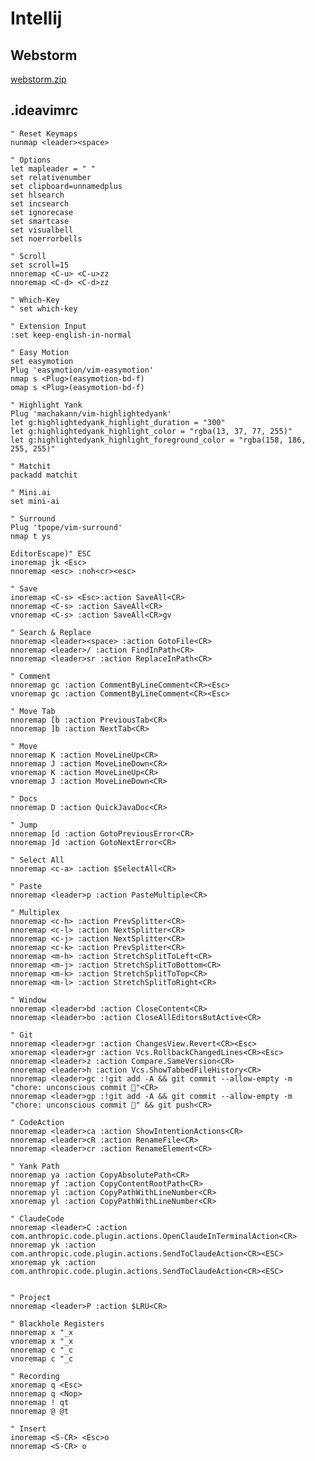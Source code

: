 # Intellij

## Webstorm

[webstorm.zip](/webstorm.zip)

## .ideavimrc

```shell filename="~/.ideavimrc"
" Reset Keymaps
nunmap <leader><space>
 
" Options
let mapleader = " "
set relativenumber
set clipboard=unnamedplus
set hlsearch
set incsearch
set ignorecase
set smartcase
set visualbell
set noerrorbells
 
" Scroll
set scroll=15
nnoremap <C-u> <C-u>zz
nnoremap <C-d> <C-d>zz
 
" Which-Key
" set which-key
 
" Extension Input
:set keep-english-in-normal
 
" Easy Motion
set easymotion
Plug 'easymotion/vim-easymotion'
nmap s <Plug>(easymotion-bd-f)
omap s <Plug>(easymotion-bd-f)
 
" Highlight Yank
Plug 'machakann/vim-highlightedyank'
let g:highlightedyank_highlight_duration = "300"
let g:highlightedyank_highlight_color = "rgba(13, 37, 77, 255)"
let g:highlightedyank_highlight_foreground_color = "rgba(158, 186, 255, 255)"
 
" Matchit
packadd matchit
 
" Mini.ai
set mini-ai
 
" Surround
Plug 'tpope/vim-surround'
nmap t ys
 
EditorEscape)" ESC
inoremap jk <Esc>
nnoremap <esc> :noh<cr><esc>
 
" Save
inoremap <C-s> <Esc>:action SaveAll<CR>
nnoremap <C-s> :action SaveAll<CR>
vnoremap <C-s> :action SaveAll<CR>gv
 
" Search & Replace
nnoremap <leader><space> :action GotoFile<CR>
nnoremap <leader>/ :action FindInPath<CR>
nnoremap <leader>sr :action ReplaceInPath<CR>
 
" Comment
nnoremap gc :action CommentByLineComment<CR><Esc>
vnoremap gc :action CommentByLineComment<CR><Esc>
 
" Move Tab
nnoremap [b :action PreviousTab<CR>
nnoremap ]b :action NextTab<CR>
 
" Move
nnoremap K :action MoveLineUp<CR>
nnoremap J :action MoveLineDown<CR>
vnoremap K :action MoveLineUp<CR>
vnoremap J :action MoveLineDown<CR>
 
" Docs
nnoremap D :action QuickJavaDoc<CR>
 
" Jump
nnoremap [d :action GotoPreviousError<CR>
nnoremap ]d :action GotoNextError<CR>
 
" Select All
nnoremap <c-a> :action $SelectAll<CR>
 
" Paste
nnoremap <leader>p :action PasteMultiple<CR>
 
" Multiplex
nnoremap <c-h> :action PrevSplitter<CR>
nnoremap <c-l> :action NextSplitter<CR>
nnoremap <c-j> :action NextSplitter<CR>
nnoremap <c-k> :action PrevSplitter<CR>
nnoremap <m-h> :action StretchSplitToLeft<CR>
nnoremap <m-j> :action StretchSplitToBottom<CR>
nnoremap <m-k> :action StretchSplitToTop<CR>
nnoremap <m-l> :action StretchSplitToRight<CR>
 
" Window
nnoremap <leader>bd :action CloseContent<CR>
nnoremap <leader>bo :action CloseAllEditorsButActive<CR>
 
" Git
nnoremap <leader>gr :action ChangesView.Revert<CR><Esc>
xnoremap <leader>gr :action Vcs.RollbackChangedLines<CR><Esc>
nnoremap <leader>z :action Compare.SameVersion<CR>
nnoremap <leader>h :action Vcs.ShowTabbedFileHistory<CR>
nnoremap <leader>gc :!git add -A && git commit --allow-empty -m "chore: unconscious commit 🐋"<CR>
nnoremap <leader>gp :!git add -A && git commit --allow-empty -m "chore: unconscious commit 🐋" && git push<CR>
 
" CodeAction
nnoremap <leader>ca :action ShowIntentionActions<CR>
nnoremap <leader>cR :action RenameFile<CR>
nnoremap <leader>cr :action RenameElement<CR>
 
" Yank Path
nnoremap ya :action CopyAbsolutePath<CR>
nnoremap yf :action CopyContentRootPath<CR>
nnoremap yl :action CopyPathWithLineNumber<CR>
xnoremap yl :action CopyPathWithLineNumber<CR>
 
" ClaudeCode
nnoremap <leader>C :action com.anthropic.code.plugin.actions.OpenClaudeInTerminalAction<CR>
nnoremap yk :action com.anthropic.code.plugin.actions.SendToClaudeAction<CR><ESC>
xnoremap yk :action com.anthropic.code.plugin.actions.SendToClaudeAction<CR><ESC>
 
 
" Project
nnoremap <leader>P :action $LRU<CR>
 
" Blackhole Registers
nnoremap x "_x
vnoremap x "_x
nnoremap c "_c
vnoremap c "_c
 
" Recording
xnoremap q <Esc>
nnoremap q <Nop>
nnoremap ! qt
nnoremap @ @t
 
" Insert
inoremap <S-CR> <Esc>o
nnoremap <S-CR> o
```
